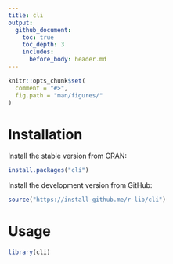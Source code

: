 ```yaml
---
title: cli
output:
  github_document:
    toc: true
    toc_depth: 3
    includes:
      before_body: header.md
---
```


```r
knitr::opts_chunk$set(
  comment = "#>",
  fig.path = "man/figures/"
)
```

# Installation

Install the stable version from CRAN:

```r
install.packages("cli")
```

Install the development version from GitHub:

```r
source("https://install-github.me/r-lib/cli")
```

# Usage
 
```r
library(cli)
```
